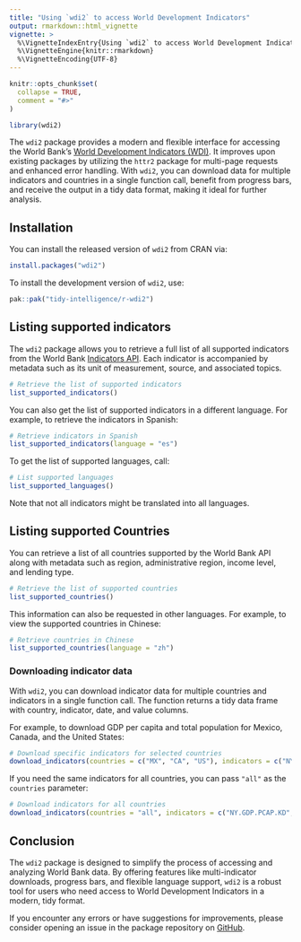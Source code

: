 ```yaml
---
title: "Using `wdi2` to access World Development Indicators"
output: rmarkdown::html_vignette
vignette: >
  %\VignetteIndexEntry{Using `wdi2` to access World Development Indicators}
  %\VignetteEngine{knitr::rmarkdown}
  %\VignetteEncoding{UTF-8}
---
```


```r
knitr::opts_chunk$set(
  collapse = TRUE,
  comment = "#>"
)
```

```r
library(wdi2)
```

The `wdi2` package provides a modern and flexible interface for accessing the World Bank’s [World Development Indicators (WDI)](https://datatopics.worldbank.org/world-development-indicators/). It improves upon existing packages by utilizing the `httr2` package for multi-page requests and enhanced error handling. With `wdi2`, you can download data for multiple indicators and countries in a single function call, benefit from progress bars, and receive the output in a tidy data format, making it ideal for further analysis.

## Installation

You can install the released version of `wdi2` from CRAN via:

```r
install.packages("wdi2")
```

To install the development version of `wdi2`, use:

```r
pak::pak("tidy-intelligence/r-wdi2")
```

## Listing supported indicators

The `wdi2` package allows you to retrieve a full list of all supported indicators from the World Bank [Indicators API](https://datahelpdesk.worldbank.org/knowledgebase/articles/889392-about-the-indicators-api-documentation). Each indicator is accompanied by metadata such as its unit of measurement, source, and associated topics.

```r
# Retrieve the list of supported indicators
list_supported_indicators()
```

You can also get the list of supported indicators in a different language. For example, to retrieve the indicators in Spanish:

```r
# Retrieve indicators in Spanish
list_supported_indicators(language = "es")
```

To get the list of supported languages, call: 

```r
# List supported languages
list_supported_languages()
```

Note that not all indicators might be translated into all languages. 

## Listing supported Countries

You can retrieve a list of all countries supported by the World Bank API along with metadata such as region, administrative region, income level, and lending type.

```r
# Retrieve the list of supported countries
list_supported_countries()
```

This information can also be requested in other languages. For example, to view the supported countries in Chinese:

```r
# Retrieve countries in Chinese
list_supported_countries(language = "zh")
```

### Downloading indicator data

With `wdi2`, you can download indicator data for multiple countries and indicators in a single function call. The function returns a tidy data frame with country, indicator, date, and value columns.

For example, to download GDP per capita and total population for Mexico, Canada, and the United States:

```r
# Download specific indicators for selected countries
download_indicators(countries = c("MX", "CA", "US"), indicators = c("NY.GDP.PCAP.KD", "SP.POP.TOTL"))
```

If you need the same indicators for all countries, you can pass `"all"` as the `countries` parameter:

```r
# Download indicators for all countries
download_indicators(countries = "all", indicators = c("NY.GDP.PCAP.KD", "SP.POP.TOTL"))
```

## Conclusion

The `wdi2` package is designed to simplify the process of accessing and analyzing World Bank data. By offering features like multi-indicator downloads, progress bars, and flexible language support, `wdi2` is a robust tool for users who need access to World Development Indicators in a modern, tidy format.

If you encounter any errors or have suggestions for improvements, please consider opening an issue in the package repository on [GitHub](https://github.com/tidy-intelligence/r-wdi2/issues).
